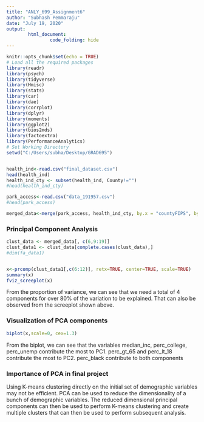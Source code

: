 ```yaml
---
title: "ANLY_699_Assignment6"
author: "Subhash Pemmaraju"
date: "July 19, 2020"
output: 
        html_document:
                code_folding: hide
---
```


```r
knitr::opts_chunk$set(echo = TRUE)
# Load all the required packages
library(readr)
library(psych)
library(tidyverse)
library(Hmisc)
library(stats)
library(car)
library(dae)
library(corrplot)
library(dplyr)
library(moments)
library(ggplot2)
library(bios2mds)
library(factoextra)
library(PerformanceAnalytics)
# Set Working Directory
setwd("C:/Users/subha/Desktop/GRAD695")


health_ind<-read.csv("final_dataset.csv")
head(health_ind)
health_ind_cty <- subset(health_ind, County!="")
#head(health_ind_cty)

park_access<-read.csv("data_191957.csv")
#head(park_access)

merged_data<-merge(park_access, health_ind_cty, by.x = "countyFIPS", by.y = "FIPS", all.x = TRUE)

```



### Principal Component Analysis


```r

clust_data <- merged_data[, c(6,9:19)]
clust_data1 <- clust_data[complete.cases(clust_data),]
#dim(fa_data1)


x<-prcomp(clust_data1[,c(6:12)], retx=TRUE, center=TRUE, scale=TRUE)
summary(x)
fviz_screeplot(x)
```

From the proportion of variance, we can see that we need a total of 4 components for over 80% of the variation to be explained. That can also be observed from the screeplot shown above.


### Visualization of PCA components


```r

biplot(x,scale=0, cex=1.3)
```

From the biplot, we can see that the variables median_inc, perc_college, perc_unemp contribute the most to PC1. perc_gt_65 and perc_lt_18 contribute the most to PC2. perc_black contribute to both components


### Importance of PCA in final project

Using K-means clustering directly on the initial set of demographic variables may not be efficient. PCA can be used to reduce the dimensionality of a bunch of demographic variables. The reduced dimensional principal components can then be used to perform K-means clustering and create multiple clusters that can then be used to perform subsequent analysis. 